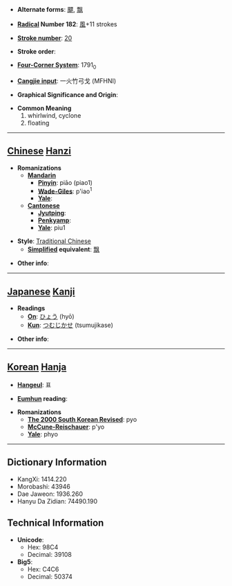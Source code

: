 * '''Alternate forms''': [[飃]], [[飘]]

* '''[[Wiktionary:Chinese radical index| Radical]] Number 182''': [[Wiktionary:Chinese radical index 風|風]]+11 strokes

* '''[[Wiktionary:Chinese total strokes index|Stroke number]]''': [[Wiktionary:Chinese total strokes index 20|20]]

* '''Stroke order''': 

* '''[[Wiktionary:Chinese four corner index|Four-Corner System]]''': 1791<sub>0</sub>

* '''[[Wiktionary:Chinese Cangjie index|Cangjie input]]''': 一火竹弓戈 (MFHNI)

* '''Graphical Significance and Origin''': 

* '''Common Meaning'''
*#whirlwind, cyclone
*# floating


----

== [[Chinese]] [[Hanzi]] ==

* '''Romanizations'''
** '''[[Mandarin]]'''
*** '''[[Pinyin]]''': piāo (piao1)
*** '''[[Wade-Giles]]''': p'iao<sup>1</sup>
*** '''[[Yale]]''': 
** '''[[Cantonese]]'''
*** '''[[Jyutping]]''':
*** '''[[Penkyamp]]''': 
*** '''[[Yale]]''': piu1

* '''Style''': [[Traditional Chinese]] 
** '''[[Simplified Chinese|Simplified]] equivalent''': [[飘]]

* '''Other info''': 

----

== [[Japanese]] [[Kanji]] ==

* '''Readings'''
** '''[[On]]''': [[ひょう]] (hyō)
** '''[[Kun]]''': [[つむじかせ]] (tsumujikase)

* '''Other info''':  

----

== [[Korean]] [[Hanja]] ==

* '''[[Hangeul]]''': 표

* '''[[Eumhun]] reading''': 

* '''Romanizations'''
** '''[[The 2000 South Korean Revised Romanization|The 2000 South Korean Revised]]''': pyo
** '''[[McCune-Reischauer]]''': p'yo
** '''[[Yale]]''': phyo

----

== Dictionary Information ==

* KangXi: 1414.220
* Morobashi: 43946
* Dae Jaweon: 1936.260
* Hanyu Da Zidian: 74490.190

== Technical Information ==

* '''Unicode''':
** Hex: 98C4
** Decimal: 39108
* '''Big5''':
** Hex: C4C6
** Decimal: 50374